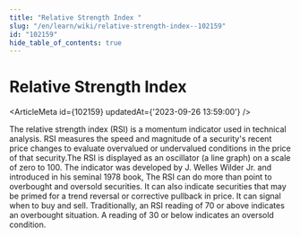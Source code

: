 ```yaml
---
title: "Relative Strength Index "
slug: "/en/learn/wiki/relative-strength-index--102159"
id: "102159"
hide_table_of_contents: true
---
```



# Relative Strength Index 

<ArticleMeta id={102159} updatedAt={'2023-09-26 13:59:00'} />
<div className='border-solid border-b border-t-0 my-4 border-[var(--ifm-color-gray-300)]' />

The relative strength index (RSI) is a momentum indicator used in technical analysis. RSI measures the speed and magnitude of a security's recent price changes to evaluate overvalued or undervalued conditions in the price of that security.The RSI is displayed as an oscillator (a line graph) on a scale of zero to 100. The indicator was developed by J. Welles Wilder Jr. and introduced in his seminal 1978 book, The RSI can do more than point to overbought and oversold securities. It can also indicate securities that may be primed for a trend reversal or corrective pullback in price. It can signal when to buy and sell. Traditionally, an RSI reading of 70 or above indicates an overbought situation. A reading of 30 or below indicates an oversold condition.
